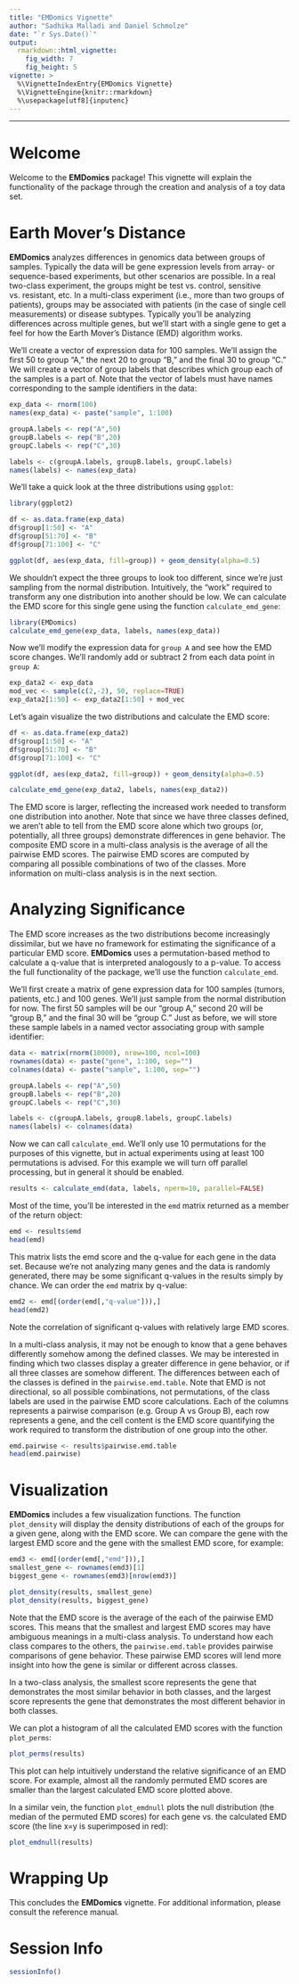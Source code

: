 ```yaml
---
title: "EMDomics Vignette"
author: "Sadhika Malladi and Daniel Schmolze"
date: "`r Sys.Date()`"
output: 
  rmarkdown::html_vignette:
    fig_width: 7
    fig_height: 5
vignette: >
  %\VignetteIndexEntry{EMDomics Vignette}
  %\VignetteEngine{knitr::rmarkdown}
  %\usepackage[utf8]{inputenc}
---
```

---
# Welcome

Welcome to the **EMDomics** package! This vignette will explain the functionality of the package through the creation and analysis of a toy data set.

# Earth Mover's Distance

**EMDomics** analyzes differences in genomics data between groups of samples. Typically the data will be gene expression levels from array- or sequence-based experiments, but other scenarios are possible. In a real two-class experiment, the groups might be test vs. control, sensitive vs. resistant, etc. In a multi-class experiment (i.e., more than two groups of patients), groups may be associated with patients (in the case of single cell measurements) or disease subtypes. Typically you'll be analyzing differences across multiple genes, but we'll start with a single gene to get a feel for how the Earth Mover's Distance (EMD) algorithm works.

We'll create a vector of expression data for 100 samples. We'll assign the first 50 to group "A," the next 20 to group "B," and the final 30 to group "C." We will create a vector of group labels that describes which group each of the samples is a part of. Note that the vector of labels must have names corresponding to the sample identifiers in the data:

```r
exp_data <- rnorm(100)
names(exp_data) <- paste("sample", 1:100)

groupA.labels <- rep("A",50)
groupB.labels <- rep("B",20)
groupC.labels <- rep("C",30)

labels <- c(groupA.labels, groupB.labels, groupC.labels)
names(labels) <- names(exp_data)
```

We'll take a quick look at the three distributions using `ggplot`:

```r
library(ggplot2)

df <- as.data.frame(exp_data)
df$group[1:50] <- "A"
df$group[51:70] <- "B"
df$group[71:100] <- "C"

ggplot(df, aes(exp_data, fill=group)) + geom_density(alpha=0.5)
```

We shouldn't expect the three groups to look too different, since we're just sampling from the normal distribution. Intuitively, the "work" required to transform any one distribution into another should be low. We can calculate the EMD score for this single gene using the function `calculate_emd_gene`:

```r
library(EMDomics)
calculate_emd_gene(exp_data, labels, names(exp_data))
```

Now we'll modify the expression data for `group A` and see how the EMD score changes. We'll randomly add or subtract 2 from each data point in `group A`:

```r
exp_data2 <- exp_data
mod_vec <- sample(c(2,-2), 50, replace=TRUE)
exp_data2[1:50] <- exp_data2[1:50] + mod_vec
```

Let's again visualize the two distributions and calculate the EMD score:

```r
df <- as.data.frame(exp_data2)
df$group[1:50] <- "A"
df$group[51:70] <- "B"
df$group[71:100] <- "C"

ggplot(df, aes(exp_data2, fill=group)) + geom_density(alpha=0.5)

calculate_emd_gene(exp_data2, labels, names(exp_data2))
```

The EMD score is larger, reflecting the increased work needed to transform one distribution into another. Note that since we have three classes defined, we aren't able to tell from the EMD score alone which two groups (or, potentially, all three groups) demonstrate differences in gene behavior. The composite EMD score in a multi-class analysis is the average of all the pairwise EMD scores. The pairwise EMD scores are computed by comparing all possible combinations of two of the classes. More information on multi-class analysis is in the next section.

# Analyzing Significance

The EMD score increases as the two distributions become increasingly dissimilar, but we have no framework for estimating the significance of a particular EMD score. **EMDomics** uses a permutation-based method to calculate a q-value that is interpreted analogously to a p-value. To access the full functionality of the package, we'll use the function `calculate_emd`. 

We'll first create a matrix of gene expression data for 100 samples (tumors, patients, etc.) and 100 genes. We'll just sample from the normal distribution for now. The first 50 samples will be our "group A," second 20 will be "group B," and the final 30 will be "group C." Just as before, we will store these sample labels in a named vector associating group with sample identifier:

```r
data <- matrix(rnorm(10000), nrow=100, ncol=100)
rownames(data) <- paste("gene", 1:100, sep="")
colnames(data) <- paste("sample", 1:100, sep="")

groupA.labels <- rep("A",50)
groupB.labels <- rep("B",20)
groupC.labels <- rep("C",30)

labels <- c(groupA.labels, groupB.labels, groupC.labels)
names(labels) <- colnames(data)
```

Now we can call `calculate_emd`. We'll only use 10 permutations for the purposes of this vignette, but in actual experiments using at least 100 permutations is advised. For this example we will turn off parallel processing, but in general it should be enabled.


```r
results <- calculate_emd(data, labels, nperm=10, parallel=FALSE)
```

Most of the time, you'll be interested in the `emd` matrix returned as a member of the return object:

```r
emd <- results$emd
head(emd)
```

This matrix lists the emd score and the q-value for each gene in the data set. Because we're not analyzing many genes and the data is randomly generated, there may be some significant q-values in the results simply by chance. We can order the `emd` matrix by q-value:

```r
emd2 <- emd[(order(emd[,"q-value"])),]
head(emd2)
```

Note the correlation of significant q-values with relatively large EMD scores.

In a multi-class analysis, it may not be enough to know that a gene behaves differently somehow among the defined classes. We may be interested in finding which two classes display a greater difference in gene behavior, or if all three classes are somehow different. The differences between each of the classes is defined in the `pairwise.emd.table`. Note that EMD is not directional, so all possible combinations, not permutations, of the class labels are used in the pairwise EMD score calculations. Each of the columns represents a pairwise comparison (e.g. Group A vs Group B), each row represents a gene, and the cell content is the EMD score quantifying the work required to transform the distribution of one group into the other.

```r
emd.pairwise <- results$pairwise.emd.table
head(emd.pairwise)
```

# Visualization

**EMDomics** includes a few visualization functions. The function `plot_density` will display the density distributions of each of the groups for a given gene, along with the EMD score. We can compare the gene with the largest EMD score and the gene with the smallest EMD score, for example:

```r
emd3 <- emd[(order(emd[,"emd"])),]
smallest_gene <- rownames(emd3)[1]
biggest_gene <- rownames(emd3)[nrow(emd3)]

plot_density(results, smallest_gene)
plot_density(results, biggest_gene)
```

Note that the EMD score is the average of the each of the pairwise EMD scores. This means that the smallest and largest EMD scores may have ambiguous meanings in a multi-class analysis. To understand how each class compares to the others, the `pairwise.emd.table` provides pairwise comparisons of gene behavior. These pairwise EMD scores will lend more insight into how the gene is similar or different across classes.

In a two-class analysis, the smallest score represents the gene that demonstrates the most similar behavior in both classes, and the largest score represents the gene that demonstrates the most different behavior in both classes.

We can plot a histogram of all the calculated EMD scores with the function `plot_perms`:

```r
plot_perms(results)
```

This plot can help intuitively understand the relative significance of an EMD score. For example, almost all the randomly permuted EMD scores are smaller than the largest calculated EMD score plotted above.

In a similar vein, the function `plot_emdnull` plots the null distribution (the median of the permuted EMD scores) for each gene vs. the calculated EMD score (the line x=y is superimposed in red):

```r
plot_emdnull(results)
```

# Wrapping Up
This concludes the **EMDomics** vignette. For additional information, please consult the reference manual.

# Session Info

```r
sessionInfo()
```
